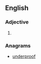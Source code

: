 ==English==

===Adjective===
{{head|en|adjective comparative form}}

# {{context|obsolete|lang=en}} {{en-comparative of|profound}}

===Anagrams===
* [[underproof#English|underproof]]